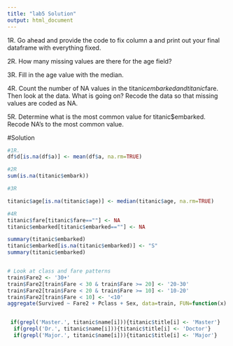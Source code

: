 ```yaml
---
title: "lab5 Solution"
output: html_document
---
```


1R. Go ahead and provide the code to fix column a and print out your final dataframe with everything fixed.

2R. How many missing values are there for the age field? 

3R. Fill in the age value with the median. 

4R. Count the number of NA values in the titanic$embarked and titanic$fare. Then look at the data.  What is going on?  Recode the data so that missing values are coded as NA. 

5R. Determine what is the most common value for titanic$embarked. Recode NA's to the most common value. 

#Solution
```r
#1R. 
df$d[is.na(df$a)] <- mean(df$a, na.rm=TRUE)

#2R 
sum(is.na(titanic$embark))

#3R

titanic$age[is.na(titanic$age)] <- median(titanic$age, na.rm=TRUE)

#4R
titanic$fare[titanic$fare==""] <- NA
titanic$embarked[titanic$embarked==""] <- NA

summary(titanic$embarked)
titanic$embarked[is.na(titanic$embarked)] <- "S"
summary(titanic$embarked)


# Look at class and fare patterns
train$Fare2 <- '30+'
train$Fare2[train$Fare < 30 & train$Fare >= 20] <- '20-30'
train$Fare2[train$Fare < 20 & train$Fare >= 10] <- '10-20'
train$Fare2[train$Fare < 10] <- '<10'
aggregate(Survived ~ Fare2 + Pclass + Sex, data=train, FUN=function(x) {sum(x)/length(x)})


 if(grepl('Master.', titanic$name[i])){titanic$title[i] <- 'Master'}
  if(grepl('Dr.', titanic$name[i])){titanic$title[i] <- 'Doctor'}
  if(grepl('Major.', titanic$name[i])){titanic$title[i] <- 'Major'}

```
